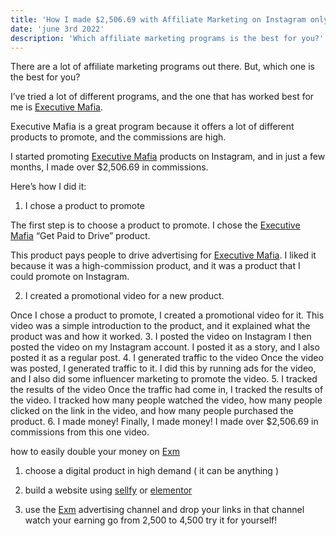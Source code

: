 ```yaml
---
title: 'How I made $2,506.69 with Affiliate Marketing on Instagram only with ExecutiveMafia'
date: 'june 3rd 2022'
description: 'Which affiliate marketing programs is the best for you?'
---
```


There are a lot of affiliate marketing programs out there. But, which one is the best for you?

I’ve tried a lot of different programs, and the one that has worked best for me is [Executive Mafia](https://www.executivemafia.com/?ref=MREID2).

Executive Mafia is a great program because it offers a lot of different products to promote, and the commissions are high.

I started promoting [Executive Mafia](https://www.executivemafia.com/?ref=MREID2) products on Instagram, and in just a few months, I made over $2,506.69 in commissions.

Here’s how I did it:

1. I chose a product to promote

The first step is to choose a product to promote. I chose the [Executive Mafia](https://www.executivemafia.com/?ref=MREID2) “Get Paid to Drive” product.

This product pays people to drive advertising for [Executive Mafia](https://www.executivemafia.com/?ref=MREID2). I liked it because it was a high-commission product, and it was a product that I could promote on Instagram.

2. I created a promotional video for a new product.

Once I chose a product to promote, I created a promotional video for it. This video was a simple introduction to the product, and it explained what the product was and how it worked. 3. I posted the video on Instagram I then posted the video on my Instagram account. I posted it as a story, and I also posted it as a regular post. 4. I generated traffic to the video Once the video was posted, I generated traffic to it. I did this by running ads for the video, and I also did some influencer marketing to promote the video. 5. I tracked the results of the video Once the traffic had come in, I tracked the results of the video. I tracked how many people watched the video, how many people clicked on the link in the video, and how many people purchased the product. 6. I made money! Finally, I made money! I made over $2,506.69 in commissions from this one video.

how to easily double your money on [Exm](https://www.executivemafia.com/?ref=MREID2)

1. choose a digital product in high demand ( it can be anything )

2. build a website using [sellfy](https://get.sellfy.com/mattreid7912) or [elementor](https://trk.elementor.com/10382)

3. use the [Exm](https://www.executivemafia.com/?ref=MREID2) advertising channel and drop your links in that channel watch your earning go from 2,500 to 4,500 try it for yourself!

